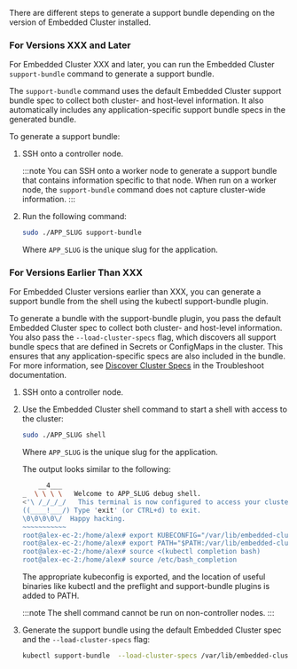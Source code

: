 There are different steps to generate a support bundle depending on the version of Embedded Cluster installed.

### For Versions XXX and Later

For Embedded Cluster XXX and later, you can run the Embedded Cluster `support-bundle` command to generate a support bundle.

The `support-bundle` command uses the default Embedded Cluster support bundle spec to collect both cluster- and host-level information. It also automatically includes any application-specific support bundle specs in the generated bundle. 

To generate a support bundle:

1. SSH onto a controller node.

   :::note
   You can SSH onto a worker node to generate a support bundle that contains information specific to that node. When run on a worker node, the `support-bundle` command does not capture cluster-wide information.
   :::

1. Run the following command:

   ```bash
   sudo ./APP_SLUG support-bundle
   ```

   Where `APP_SLUG` is the unique slug for the application. 

### For Versions Earlier Than XXX

For Embedded Cluster versions earlier than XXX, you can generate a support bundle from the shell using the kubectl support-bundle plugin.

To generate a bundle with the support-bundle plugin, you pass the default Embedded Cluster spec to collect both cluster- and host-level information. You also pass the `--load-cluster-specs` flag, which discovers all support bundle specs that are defined in Secrets or ConfigMaps in the cluster. This ensures that any application-specific specs are also included in the bundle. For more information, see [Discover Cluster Specs](https://troubleshoot.sh/docs/support-bundle/discover-cluster-specs/) in the Troubleshoot documentation.

1. SSH onto a controller node.

1. Use the Embedded Cluster shell command to start a shell with access to the cluster:

     ```bash
     sudo ./APP_SLUG shell
     ```
     Where `APP_SLUG` is the unique slug for the application.

     The output looks similar to the following:

    ```bash
        __4___
    _  \ \ \ \   Welcome to APP_SLUG debug shell.
    <'\ /_/_/_/   This terminal is now configured to access your cluster.
    ((____!___/) Type 'exit' (or CTRL+d) to exit.
    \0\0\0\0\/  Happy hacking.
    ~~~~~~~~~~~
    root@alex-ec-2:/home/alex# export KUBECONFIG="/var/lib/embedded-cluster/k0s/pki/admin.conf"
    root@alex-ec-2:/home/alex# export PATH="$PATH:/var/lib/embedded-cluster/bin"
    root@alex-ec-2:/home/alex# source <(kubectl completion bash)
    root@alex-ec-2:/home/alex# source /etc/bash_completion
    ```

     The appropriate kubeconfig is exported, and the location of useful binaries like kubectl and the preflight and support-bundle plugins is added to PATH.

     :::note
     The shell command cannot be run on non-controller nodes.
     :::

2. Generate the support bundle using the default Embedded Cluster spec and the `--load-cluster-specs` flag:

   ```bash
   kubectl support-bundle  --load-cluster-specs /var/lib/embedded-cluster/support/host-support-bundle.yaml
   ```
